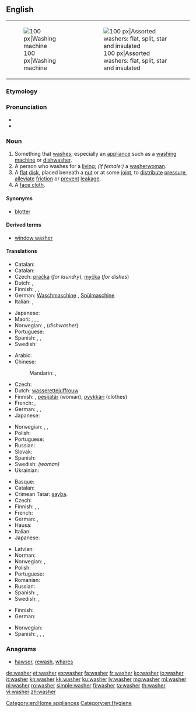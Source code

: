==English==
{{wikipedia|dab=washer}}
{| style="float: right; clear:right;"
|[[Image:Washer.600pix.jpg|thumb|right|100 px|Washing machine]]
|[[Image:Washers.agr.jpg|thumb|right|100 px|Assorted washers: flat, split, star and insulated]]
|}

===Etymology===
{{suffix|wash|er|lang=en}}

===Pronunciation===
* {{audio|en-us-washer.ogg|Audio (US)|lang=en}}
* {{rhymes|ɒʃə(r)|lang=en}}

===Noun===
{{en-noun}}

# Something that [[wash]]es; especially an [[appliance]] such as a [[washing machine]] or [[dishwasher]].
# A person who washes for a [[living]]; ''(if female:)'' a [[washerwoman]].
# A [[flat]] [[disk]], placed beneath a [[nut]] or at some [[joint]], to [[distribute]] [[pressure]], [[alleviate]] [[friction]] or [[prevent]] [[leakage]].
# A [[face cloth]].

====Synonyms====
* {{sense|flat disk to distribute pressure or to alleviate friction}} [[blotter]]

====Derived terms====
* [[window washer]]

====Translations====
{{trans-top|something that washes}}
* Catalan: {{t|ca|rentadora|f}}
* Catalan: {{t|ca|rentadora|f}}
* Czech: [[pračka]] {{g|f}} (''for laundry''), [[myčka]] {{g|f}} (''for dishes'')
* Dutch: {{t+|nl|wasmachine|m}}, {{t+|nl|vaatwasser|m}}
* Finnish: {{t+|fi|pesukone}}, {{t|fi|pesuri}}, {{t|fi|pesin}}
* German: [[Waschmaschine]] {{g|f}} {{gloss|washing machine}}, [[Spülmaschine]] {{g|f}} {{gloss|dish washer}}
* Italian: {{t+|it|lavatrice|f}} {{qualifier|washing machine}}, {{t+|it|lavastoviglie|f}} {{qualifier|dish washer}}
{{trans-mid}}
* Japanese: {{t+|ja|洗濯機|tr=sentakuki}}
* Maori: {{t|mi|mīhini horoi rīhi}} {{qualifier|dishwasher}}, {{t|mi|pūrere horoi rīhi}} {{qualifier|dishwasher}}, {{t|mi|pūrere horoi kākahu}} {{qualifier|clothes washer/washing machine}}, {{t|mi|kaihoroi}} {{qualifier|person}}
* Norwegian: {{t+|no|vaskemaskin|m}}, (''dishwasher'') {{t+|no|oppvaskmaskin|m}}
* Portuguese: {{t|pt|lavador|m}}
* Spanish: {{t+|es|lavadora|f}}, {{t+|es|lavarropas|m}} {{qualifier|River Plate region}}, {{t+|es|lavavajillas|m}} {{gloss|dishwasher}}
* Swedish: {{t+|sv|tvättmaskin|c}}
{{trans-bottom}}

{{trans-top|person who washes for a living}}
* Arabic: {{t|ar|غِسَالَة|f}}
* Chinese:
*: Mandarin: {{t|cmn|洗衣婦|sc=Hani}}, {{t|cmn|洗衣妇|tr=xǐyīfù|sc=Hani}} {{qualifier|woman}}
* Czech: {{t|cs|pradlena|f}}
* Dutch: [[wasserette]][[juffrouw]] {{gloss|laundrette woman}}
* Finnish: {{t|fi|pesijä}}, [[pesijätär]] (woman), [[pyykkäri]] (clothes)
* French: {{t+|fr|laveur|m}}, {{t+|fr|laveuse|f}}
* German: {{t|de|Wäscher|m}}, {{t|de|Wäscherin|f}}, {{t|de|Waschfrau|f}}
* Japanese: {{t|ja|洗濯女|tr=sentaku-onna}}
{{trans-mid}}
* Norwegian: {{t|no|vaskehjelp|m}}, {{t|no|vaskekone|m}}, {{t|no|vasker|m}}
* Polish: {{t+|pl|praczka|f}}
* Portuguese: {{t|pt|lavadeiro|m}}
* Russian: {{t+|ru|пра́чка|f}}
* Slovak: {{t|sk|práčka|f}}
* Spanish: {{t+|es|lavandera|f}}
* Swedish: {{t|sv|tvätterska|c}} ''(woman)''
* Ukrainian: {{t+|uk|праля|f|tr=prálja}}
{{trans-bottom}}

{{trans-top|flat disk}}
* Basque: {{t+|eu|zirrindola}}
* Catalan: {{t|ca|volandera|f}}
* Crimean Tatar: [[şayba]].
* Czech: {{t|cs|podložka|f}}
* Finnish: {{t+|fi|aluslevy}}, {{qualifier|colloquial}} {{t+|fi|prikka}}, {{t+|fi|rikka}}
* French: {{t+|fr|rondelle|f}}
* German: {{t+|de|Scheibe|f}}, {{t+|de|Unterlegscheibe|f}}
* Hausa: {{t|ha|washa|f|alt=wāshā̀}}
* Italian: {{t+|it|rondella|f}}
* Japanese: {{t|ja|座金|tr=zagane}}
{{trans-mid}}
* Latvian: {{t+|lv|paplāksne|f}}
* Norman: {{t|nrf|rîndelle en fé|f}} {{qualifier|metal}}
* Norwegian: {{t|no|stoppskive|m}}, {{t+|no|skive|m}}
* Polish: {{t|pl|podkładka|f}}
* Portuguese: {{t+|pt|arruela|f}}
* Romanian: {{t+|ro|șaibă|f}}
* Russian: {{t+|ru|ша́йба|f}}
* Spanish: {{t+|es|arandela|f}}, {{t+|es|zapata|f}} {{gloss|of leather or rubber}}
* Swedish: {{t+|sv|bricka}}, {{t|sv|packning}}
{{trans-bottom}}

{{trans-top|face cloth}}
* Finnish: {{t+|fi|pesulappu}}
* German: {{t+|de|Waschlappen|m}}
{{trans-mid}}
* Norwegian: {{t|no|ansiktsklut|m}}
* Spanish: {{t+|es|paño|m}}, {{t+|es|toallita|f}}, {{t|es|manopla|f}} {{gloss|glove}}, {{t+|es|junta|f}} {{gloss|gasket}}
{{trans-bottom}}

===Anagrams===
* [[hawser#English|hawser]], [[rewash#English|rewash]], [[whares#English|whares]]

[[Category:en:Home appliances]]
[[Category:en:Hygiene]]

[[de:washer]]
[[et:washer]]
[[es:washer]]
[[fa:washer]]
[[fr:washer]]
[[ko:washer]]
[[io:washer]]
[[it:washer]]
[[kn:washer]]
[[kk:washer]]
[[ku:washer]]
[[lv:washer]]
[[mg:washer]]
[[ml:washer]]
[[pl:washer]]
[[ro:washer]]
[[simple:washer]]
[[fi:washer]]
[[ta:washer]]
[[th:washer]]
[[vi:washer]]
[[zh:washer]]